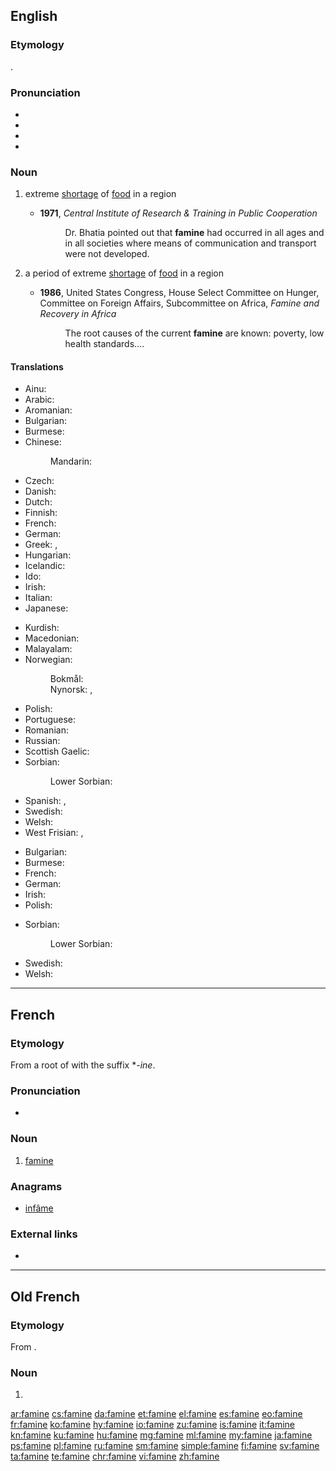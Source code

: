 ==English==

===Etymology===
{{borrowing|fr|lang=en}} {{term|famine|lang=fr}}.

===Pronunciation===
* {{IPA|/ˈfæmɪn/|lang=en}}
* {{audio|en-us-famine.ogg|Audio (US)|lang=en}}
* {{rhymes|æmɪn|lang=en}}
* {{hyphenation|fam|ine|lang=en}}

===Noun===
{{wikipedia}}
{{en-noun|~}}

# {{context|uncountable|lang=en}} extreme [[shortage]] of [[food]] in a region
#* '''1971''', ''Central Institute of Research & Training in Public Cooperation''
#*: Dr. Bhatia pointed out that '''famine''' had occurred in all ages and in all societies where means of communication and transport were not developed.
# {{context|countable|lang=en}} a period of extreme [[shortage]] of [[food]] in a region
#* '''1986''', United States Congress, House Select Committee on Hunger, Committee on Foreign Affairs, Subcommittee on Africa, ''Famine and Recovery in Africa''
#*: The root causes of the current '''famine''' are known: poverty, low health standards....

====Translations====
{{trans-top|extreme shortage of food in a region}}
* Ainu: {{t|ain|ケㇺ|tr=kem}}
* Arabic: {{t|ar|نقص الغذاء|sc=Arab}}
* Aromanian: {{t|rup|foamitã}}
* Bulgarian: {{t+|bg|глад|m|sc=Cyrl}}
* Burmese: {{t+|my|အငတ်ဘေး|tr=a.ngat-bhe:|sc=Mymr}}
* Chinese:
*: Mandarin: {{t+|cmn|饥饿|tr=jī è|sc=Hani}}
* Czech: {{t+|cs|hladomor|m}}
* Danish: {{t|da|hungersnød|c}}
* Dutch: {{t+|nl|hongersnood|m}}
* Finnish: {{t+|fi|nälänhätä}}
* French: {{t+|fr|famine|f}}
* German: {{t+|de|Hungersnot|f}}
* Greek: {{t+|el|λιμός|m|tr=limós}}, {{t+|el|πείνα|f|tr=peína}}
* Hungarian: {{t+|hu|éhínség}}
* Icelandic: {{t+|is|hungursneyð|f}}
* Ido: {{t+|io|famino}}
* Irish: {{t+|ga|gorta|m}}
* Italian: {{t+|it|carestia|f}}
* Japanese: {{t|ja|飢饉|tr=ききん, ''kikin''|sc=Jpan}}
{{trans-mid}}
* Kurdish: {{t+|ku|xela|f}}
* Macedonian: {{t|mk|глад|f|tr=glad}}
* Malayalam: {{t+|ml|പട്ടിണി|tr=pattiNI|sc=Mlym}}
* Norwegian:
*: Bokmål: {{t|no|hungersnød|m|f}}
*: Nynorsk: {{t|nn|hungersnaud|f}}, {{t|nn|hungersnød|f}}
* Polish: {{t+|pl|głód|m}}
* Portuguese: {{t+|pt|fome|f}}
* Romanian: {{t+|ro|foamete|n}}
* Russian: {{t+|ru|голод|sc=Cyrl}}
* Scottish Gaelic: {{t|gd|gort|m}}
* Sorbian:
*: Lower Sorbian: {{t|dsb|głod|m}}
* Spanish: {{t+|es|hambruna}}, {{t+|es|hambre}}
* Swedish: {{t+|sv|hungersnöd}}
* Welsh: {{t|cy|newyn|m}}
* West Frisian: {{t|fy|hongersneed}}, {{t|fy|breakrapte}}
{{trans-bottom}}

{{trans-top|a period of extreme shortage of food in a region}}
* Bulgarian: {{t+|bg|глад|m|sc=Cyrl}}
* Burmese: {{t+|my|ဒုဗ္ဘိက္ခန္တရကပ်|tr=dub-bhik-hkan-ta.ra.kap|sc=Mymr}}
* French: {{t+|fr|famine|f}}
* German: {{t+|de|Hungersnot|f}}
* Irish: {{t+|ga|gorta|m}}
* Polish: {{t|pl|okres głodu}}
{{trans-mid}}
* Sorbian:
*: Lower Sorbian: {{t|dsb|głod|m}}
* Swedish: {{t+|sv|svält}}
* Welsh: {{t|cy|newyn|m}}
{{trans-bottom}}

----

==French==

===Etymology===
From a root of {{etyl|la|fr}} {{m|la|famēs||hunger}} with the suffix *''-ine''.

===Pronunciation===
* {{IPA|/fa.min/|lang=fr}}

===Noun===
{{fr-noun|f}}

# [[#Noun|famine]]

===Anagrams===
* [[infâme#French|infâme]]

===External links===
* {{R:TLFi}}

----

==Old French==

===Etymology===
From {{etyl|la|fro}} {{m|la|famēs||hunger}}.

===Noun===
{{fro-noun|f}}

# {{l|en|famine}}

[[ar:famine]]
[[cs:famine]]
[[da:famine]]
[[et:famine]]
[[el:famine]]
[[es:famine]]
[[eo:famine]]
[[fr:famine]]
[[ko:famine]]
[[hy:famine]]
[[io:famine]]
[[zu:famine]]
[[is:famine]]
[[it:famine]]
[[kn:famine]]
[[ku:famine]]
[[hu:famine]]
[[mg:famine]]
[[ml:famine]]
[[my:famine]]
[[ja:famine]]
[[ps:famine]]
[[pl:famine]]
[[ru:famine]]
[[sm:famine]]
[[simple:famine]]
[[fi:famine]]
[[sv:famine]]
[[ta:famine]]
[[te:famine]]
[[chr:famine]]
[[vi:famine]]
[[zh:famine]]